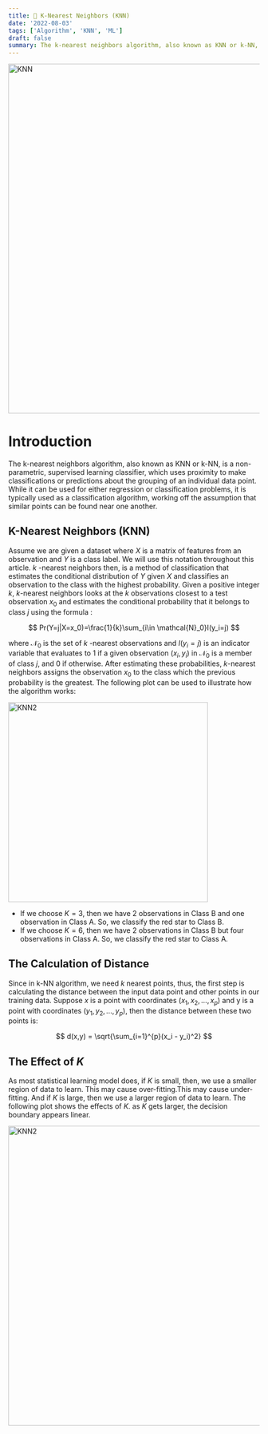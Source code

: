 ```yaml
---
title: 🧮 K-Nearest Neighbors (KNN)
date: '2022-08-03'
tags: ['Algorithm', 'KNN', 'ML']
draft: false
summary: The k-nearest neighbors algorithm, also known as KNN or k-NN, is a non-parametric, supervised learning classifier.
---
```


<div className="grid place-items-center">
  <img
    className="inline rounded-lg"
    src="https://www.theclickreader.com/wp-content/uploads/2020/08/23-1024x576.png"
    alt="KNN"
    width="700"
    height="700"
  />
</div>

# Introduction
The k-nearest neighbors algorithm, also known as KNN or k-NN, is a non-parametric, supervised learning classifier, which uses proximity to make classifications or predictions about the grouping of an individual data point. While it can be used for either regression or classification problems, it is typically used as a classification algorithm, working off the assumption that similar points can be found near one another.

## K-Nearest Neighbors (KNN)
Assume we are given a dataset where  $X$  is a matrix of features from an observation and  $Y$  is a class label. We will use this notation throughout this article.  $k$ -nearest neighbors then, is a method of classification that estimates the conditional distribution of $Y$ given $X$ and classifies an observation to the class with the highest probability. Given a positive integer $k$, $k$-nearest neighbors looks at the $k$ observations closest to a test observation  $x_0$  and estimates the conditional probability that it belongs to class $j$ using the formula :

$$
Pr(Y=j|X=x_0)=\frac{1}{k}\sum_{i\in \mathcal{N}_0}I(y_i=j)
$$

where $\mathcal{N}_0$ is the set of $k$ -nearest observations and $I(y_i=j)$ is an indicator variable that evaluates to 1 if a given observation $(x_i,y_i)$ in $\mathcal{N}_0$ is a member of class $j$, and 0 if otherwise. After estimating these probabilities, $k$-nearest neighbors assigns the observation $x_0$ to the class which the previous probability is the greatest. The following plot can be used to illustrate how the algorithm works:

<div className="grid place-items-center">
  <img
    className="inline rounded-lg"
    src="/static/images/blog/knn1.png"
    alt="KNN2"
    width="400"
    height="400"
  />
</div>

- If we choose $K=3$, then we have 2 observations in Class B and one observation in Class A. So, we classify the red star to Class B.
- If we choose $K=6$, then we have 2 observations in Class B but four observations in Class A. So, we classify the red star to Class A.

## The Calculation of Distance
Since in k-NN algorithm, we need $k$ nearest points, thus, the first step is calculating the distance between the input data point and other points in our training data. Suppose $x$ is a point with coordinates $(x_1,x_2,...,x_p)$ and  y  is a point with coordinates $(y_1,y_2,...,y_p)$, then the distance between these two points is:

$$
d(x,y) = \sqrt{\sum_{i=1}^{p}(x_i - y_i)^2}
$$

## The Effect of $K$
As most statistical learning model does, if $K$ is small, then, we use a smaller region of data to learn. This may cause over-fitting.This may cause under-fitting. And if $K$ is large, then we use a larger region of data to learn. The following plot shows the effects of $K$. as $K$ gets larger, the decision boundary appears linear.

<div className="grid place-items-center">
  <img
    className="inline rounded-lg"
    src="/static/images/blog/knn2.png"
    alt="KNN2"
    width="600"
    height="600"
  />
</div>
